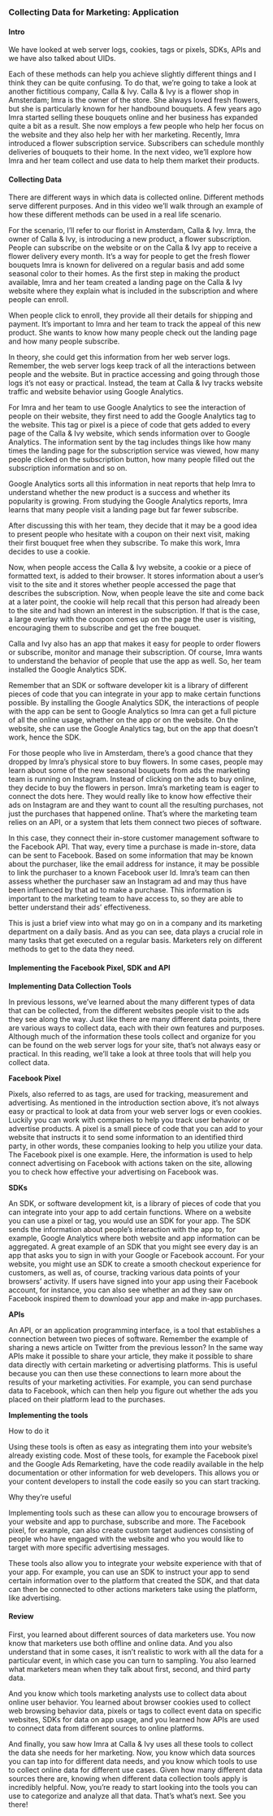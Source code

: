### Collecting Data for Marketing: Application


#### Intro

We have looked at web server logs, cookies, tags or pixels, SDKs, APIs and we have also talked about UIDs.

Each of these methods can help you achieve slightly different things and I think they can be quite confusing. To do that, we're going to take a look at another fictitious company, Calla & Ivy. Calla & Ivy is a flower shop in Amsterdam; Imra is the owner of the store. She always loved fresh flowers, but she is particularly known for her handbound bouquets. A few years ago Imra started selling these bouquets online and her business has expanded quite a bit as a result. She now employs a few people who help her focus on the website and they also help her with her marketing. Recently, Imra introduced a flower subscription service. Subscribers can schedule monthly deliveries of bouquets to their home. In the next video, we'll explore how Imra and her team collect and use data to help them market their products. 

#### Collecting Data

There are different ways in which data is collected online. Different methods serve different purposes. And in this video we'll walk through an example of how these different methods can be used in a real life scenario. 

For the scenario, I'll refer to our florist in Amsterdam, Calla & Ivy. Imra, the owner of Calla & Ivy, is introducing a new product, a flower subscription. People can subscribe on the website or on the Calla & Ivy app to receive a flower delivery every month. It's a way for people to get the fresh flower bouquets Imra is known for delivered on a regular basis and add some seasonal color to their homes. As the first step in making the product available, Imra and her team created a landing page on the Calla & Ivy website where they explain what is included in the subscription and where people can enroll.


When people click to enroll, they provide all their details for shipping and payment. It's important to Imra and her team to track the appeal of this new product. She wants to know how many people check out the landing page and how many people subscribe.

In theory, she could get this information from her web server logs. Remember, the web server logs keep track of all the interactions between people and the website. But in practice accessing and going through those logs it's not easy or practical. Instead, the team at Calla & Ivy tracks website traffic and website behavior using Google Analytics. 

For Imra and her team to use Google Analytics to see the interaction of people on their website, they first need to add the Google Analytics tag to the website. This tag or pixel is a piece of code that gets added to every page of the Calla & Ivy website, which sends information over to Google Analytics. The information sent by the tag includes things like how many times the landing page for the subscription service was viewed, how many people clicked on the subscription button, how many people filled out the subscription information and so on. 

Google Analytics sorts all this information in neat reports that help Imra to understand whether the new product is a success and whether its popularity is growing. From studying the Google Analytics reports, Imra learns that many people visit a landing page but far fewer subscribe. 

After discussing this with her team, they decide that it may be a good idea to present people who hesitate with a coupon on their next visit, making their first bouquet free when they subscribe. To make this work, Imra decides to use a cookie. 

Now, when people access the Calla & Ivy website, a cookie or a piece of formatted text, is added to their browser. It stores information about a user's visit to the site and it stores whether people accessed the page that describes the subscription. Now, when people leave the site and come back at a later point, the cookie will help recall that this person had already been to the site and had shown an interest in the subscription. If that is the case, a large overlay with the coupon comes up on the page the user is visiting, encouraging them to subscribe and get the free bouquet. 

Calla and Ivy also has an app that makes it easy for people to order flowers or subscribe, monitor and manage their subscription. Of course, Imra wants to understand the behavior of people that use the app as well. So, her team installed the Google Analytics SDK. 

Remember that an SDK or software developer kit is a library of different pieces of code that you can integrate in your app to make certain functions possible. By installing the Google Analytics SDK, the interactions of people with the app can be sent to Google Analytics so Imra can get a full picture of all the online usage, whether on the app or on the website. On the website, she can use the Google Analytics tag, but on the app that doesn't work, hence the SDK. 

For those people who live in Amsterdam, there's a good chance that they dropped by Imra's physical store to buy flowers. In some cases, people may learn about some of the new seasonal bouquets from ads the marketing team is running on Instagram. Instead of clicking on the ads to buy online, they decide to buy the flowers in person. Imra's marketing team is eager to connect the dots here. They would really like to know how effective their ads on Instagram are and they want to count all the resulting purchases, not just the purchases that happened online. That's where the marketing team relies on an API, or a system that lets them connect two pieces of software. 

In this case, they connect their in-store customer management software to the Facebook API. That way, every time a purchase is made in-store, data can be sent to Facebook. Based on some information that may be known about the purchaser, like the email address for instance, it may be possible to link the purchaser to a known Facebook user Id. Imra's team can then assess whether the purchaser saw an Instagram ad and may thus have been influenced by that ad to make a purchase. This information is important to the marketing team to have access to, so they are able to better understand their ads' effectiveness.

This is just a brief view into what may go on in a company and its marketing department on a daily basis. And as you can see, data plays a crucial role in many tasks that get executed on a regular basis. Marketers rely on different methods to get to the data they need.

#### Implementing the Facebook Pixel, SDK and API

**Implementing Data Collection Tools**

In previous lessons, we’ve learned about the many different types of data that can be collected, from the different websites people visit to the ads they see along the way. Just like there are many different data points, there are various ways to collect data, each with their own features and purposes. Although much of the information these tools collect and organize for you can be found on the web server logs for your site, that’s not always easy or practical. In this reading, we’ll take a look at three tools that will help you collect data. 

**Facebook Pixel**

Pixels, also referred to as tags, are used for tracking, measurement and advertising. As mentioned in the introduction section above, it’s not always easy or practical to look at data from your web server logs or even cookies. Luckily you can work with companies to help you track user behavior or advertise products. A pixel is a small piece of code that you can add to your website that  instructs it to send some information to an identified third party, in other words, these companies looking to help you utilize your data. The Facebook pixel is one example. Here, the information is used to help connect advertising on Facebook with actions taken on the site, allowing you to check how effective your advertising on Facebook was. 

**SDKs**

An SDK, or software development kit, is a library of pieces of code that you can integrate into your app to add certain functions. Where on a website you can use a pixel or tag, you would use an SDK for your app. The SDK sends the information about people’s interaction with the app to, for example, Google Analytics where both website and app information can be aggregated. A great example of an SDK that you might see every day is an app that asks you to sign in with your Google or Facebook account. For your website, you might use an SDK to create a smooth checkout experience for customers, as well as, of course, tracking various data points of your browsers’ activity. If users have signed into your app using their Facebook account, for instance, you can also see whether an ad they saw on Facebook inspired them to download your app and make in-app purchases. 

**APIs**

An API, or an application programming interface, is a tool that establishes a connection between two pieces of software. Remember the example of sharing a news article on Twitter from the previous lesson? In the same way APIs make it possible to share your article, they make it possible to share data directly with certain marketing or advertising platforms. This is useful because you can then use these connections to learn more about the results of your marketing activities. For example, you can send purchase data to Facebook, which can then help you figure out whether the ads you placed on their platform lead to the purchases. 

**Implementing the tools**

How to do it

Using these tools is often as easy as integrating them into your website’s already existing code. Most of these tools, for example the Facebook pixel and the Google Ads Remarketing, have the code readily available in the help documentation or other information for web developers. This allows you or your content developers to install the code easily so you can start tracking.

Why they’re useful

Implementing tools such as these can allow you to encourage browsers of your website and app to purchase, subscribe and more. The Facebook pixel, for example, can also create custom target audiences consisting of people who have engaged with the website and who you would like to target with more specific advertising messages. 

These tools also allow you to integrate your website experience with that of your app. For example, you can use an SDK to instruct your app to send certain information over to the platform that created the SDK, and that data can then be connected to other actions marketers take using the platform, like advertising.

#### Review

First, you learned about different sources of data marketers use. You now know that marketers use both offline and online data. And you also understand that in some cases, it isn't realistic to work with all the data for a particular event, in which case you can turn to sampling. You also learned what marketers mean when they talk about first, second, and third party data. 

And you know which tools marketing analysts use to collect data about online user behavior. You learned about browser cookies used to collect web browsing behavior data, pixels or tags to collect event data on specific websites, SDKs for data on app usage, and you learned how APIs are used to connect data from different sources to online platforms. 

And finally, you saw how Imra at Calla & Ivy uses all these tools to collect the data she needs for her marketing. Now, you know which data sources you can tap into for different data needs, and you know which tools to use to collect online data for different use cases. Given how many different data sources there are, knowing when different data collection tools apply is incredibly helpful. Now, you're ready to start looking into the tools you can use to categorize and analyze all that data. That's what's next. See you there!

